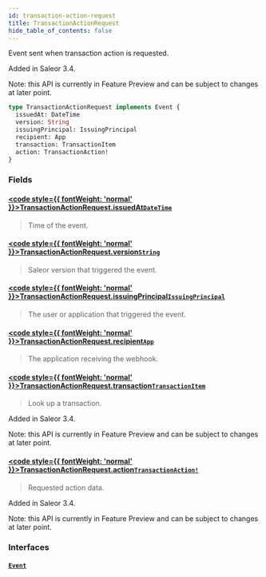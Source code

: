 ```yaml
---
id: transaction-action-request
title: TransactionActionRequest
hide_table_of_contents: false
---
```








Event sent when transaction action is requested.

Added in Saleor 3.4.

Note: this API is currently in Feature Preview and can be subject to changes at later point.

```graphql
type TransactionActionRequest implements Event {
  issuedAt: DateTime
  version: String
  issuingPrincipal: IssuingPrincipal
  recipient: App
  transaction: TransactionItem
  action: TransactionAction!
}
```


### Fields

#### [<code style={{ fontWeight: 'normal' }}>TransactionActionRequest.<b>issuedAt</b></code>](#)<Bullet />[`DateTime`](../../../developer/api-reference/scalars/date-time) <Badge class="secondary" text="scalar"/>
> Time of the event.
> 

#### [<code style={{ fontWeight: 'normal' }}>TransactionActionRequest.<b>version</b></code>](#)<Bullet />[`String`](../../../developer/api-reference/scalars/string) <Badge class="secondary" text="scalar"/>
> Saleor version that triggered the event.
> 

#### [<code style={{ fontWeight: 'normal' }}>TransactionActionRequest.<b>issuingPrincipal</b></code>](#)<Bullet />[`IssuingPrincipal`](../../../developer/api-reference/unions/issuing-principal) <Badge class="secondary" text="union"/>
> The user or application that triggered the event.
> 

#### [<code style={{ fontWeight: 'normal' }}>TransactionActionRequest.<b>recipient</b></code>](#)<Bullet />[`App`](../../../developer/api-reference/objects/app) <Badge class="secondary" text="object"/>
> The application receiving the webhook.
> 

#### [<code style={{ fontWeight: 'normal' }}>TransactionActionRequest.<b>transaction</b></code>](#)<Bullet />[`TransactionItem`](../../../developer/api-reference/objects/transaction-item) <Badge class="secondary" text="object"/>
> Look up a transaction.

Added in Saleor 3.4.

Note: this API is currently in Feature Preview and can be subject to changes at later point.
> 

#### [<code style={{ fontWeight: 'normal' }}>TransactionActionRequest.<b>action</b></code>](#)<Bullet />[`TransactionAction!`](../../../developer/api-reference/objects/transaction-action) <Badge class="secondary" text="non-null"/> <Badge class="secondary" text="object"/>
> Requested action data.

Added in Saleor 3.4.

Note: this API is currently in Feature Preview and can be subject to changes at later point.
> 

### Interfaces

#### [`Event`](../../../developer/api-reference/interfaces/event) <Badge class="secondary" text="interface"/>
> 
> 





